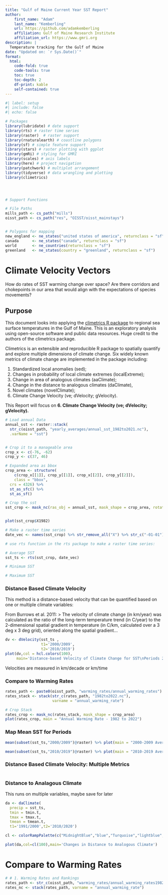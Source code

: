 ```yaml
---
title: "Gulf of Maine Current Year SST Report"
author: 
    first_name: "Adam"
    last_name: "Kemberling"
    url: https://github.com/adamkemberling
    affiliation: Gulf of Maine Research Institute
    affiliation_url: https://www.gmri.org
description: | 
  Temperature tracking for the Gulf of Maine
date: "Updated on: `r Sys.Date()`"
format: 
  html:
    code-fold: true
    code-tools: true
    toc: true
    toc-depth: 2
    df-print: kable
    self-contained: true
---
```



```r
#| label: setup
#| include: false
#| echo: false

# Packages
library(lubridate) # date support
library(rts) # raster time series
library(raster)  # raster support
library(rnaturalearth) # coastline polygons
library(sf) # simple feature support
library(stars) # raster plotting with ggplot
library(gmRi) # styling for GMRI
library(scales) # axis labels
library(here) # project navigation
library(patchwork) # multiplot arrangement
library(tidyverse) # data wrangling and plotting
library(climetrics)




# Support Functions

# File Paths
mills_path <- cs_path("mills")
oisst_path <- cs_path("res", "OISST/oisst_mainstays")


# Polygons for mapping
new_england <- ne_states("united states of america", returnclass = "sf")
canada      <- ne_states("canada", returnclass = "sf")
world       <- ne_countries(returnclass = "sf")
greenland   <- ne_states(country = "greenland", returnclass = "sf")
```

# Climate Velocity Vectors

How do rates of SST warming change over space? Are there corridors and chokepoints in our area that would align with the expectations of species movements?


## Purpose

This document looks into applying the [climetrics R package](https://github.com/shirintaheri/climetrics) to regional sea surface temperatures in the Gulf of Maine. This is an exploratory analysis using open-source software and public data resources. Huge credit to the authors of the climetrics package.


Climetrics is an extensible and reproducible R package to spatially quantify and explore multiple dimensions of climate change. Six widely known metrics of climate change are implemented in the package including:

 1. Standardized local anomalies (sed);   
 2. Changes in probability of local climate extremes (localExtreme);   
 3. Change in area of analogous climates (aaClimate);   
 4. Change in the distance to analogous climates (daClimate),   
 5. Novel climates (novelClimate);   
 6. Climate Change Velocity (ve; dVelocity; gVelocity).   

This Report will focus on **6. Climate Change Velocity (ve; dVelocity; gVelocity).**

```r

# Load annual Data
annual_sst <- raster::stack(
  str_c(oisst_path, "yearly_averages/annual_sst_1982to2021.nc"), 
  .varName = "sst")


# Crop it to a manageable area
crop_x <- c(-76, -62)
crop_y <- c(37, 46)

# Expanded area as bbox
crop_area <- structure(
    c(crop_x[[1]], crop_y[[1]], crop_x[[2]], crop_y[[2]]),  
    class = "bbox",
  crs = 4326) %>% 
  st_as_sfc() %>% 
  st_as_sf()

# Crop the sst
sst_crop <- mask_nc(ras_obj = annual_sst, mask_shape = crop_area, rotate = T)


plot(sst_crop$X1982)

```


```r
# Make a raster time series
date_vec <- names(sst_crop) %>% str_remove_all("X") %>% str_c("-01-01") %>% as.Date()

# use rts function in the rts package to make a raster time series:

# Average SST
sst_ts <- rts(sst_crop, date_vec) 

# Minimum SST

# Maximum SST

```



### Distance Based Climate Velocity

This method is a distance-based velocity that can be quantified based on one or multiple climate variables:


From Burrows et al. 2011:
 > The velocity of climate change (in km/year) was calculated as the ratio of the long-term temperature trend (in C/year) to the 2-dimensional spatial gradient in temperature (in C/km, calculated over a 3 deg x 3 deg grid), oriented along the spatial gradient...

```r
dv <- dVelocity(sst_ts , 
                t1='2000/2009',
                t2='2010/2019')
plot(dv,col = hcl.colors(100), 
     main='Distance-based Velocity of Climate Change for SST\nPeriods 2000-2009 to 2010 to 2019')
```

Velocities are measured in km/decade or km/time


### Compare to Warming Rates

```r
rates_path <- paste0(oisst_path, "warming_rates/annual_warming_rates")
rates_stack <- stack(str_c(rates_path, "1982to2022.nc"), 
                     varname = "annual_warming_rate")

# Crop Stack
rates_crop <- mask_nc(rates_stack, mask_shape = crop_area)
plot(rates_crop, main = "Annual Warming Rate - 1982 to 2022")
```


### Map Mean SST for Periods

```r
mean(subset(sst_ts,"2000/2009")@raster) %>% plot(main = "2000-2009 Average SST")
```

```r
mean(subset(sst_ts,"2010/2019")@raster) %>% plot(main = "2010-2019 Average SST")
```



### Distance Based Climate Velocity: Multiple Metrics

```r

```


### Distance to Analagous Climate

This runs on multiple variables, maybe save for later

```r

da <- daClimate(
  precip = sst_ts, 
  tmin = tmin.t, 
  tmax = tmax.t, 
  tmean = tmean.t, 
  t1='1991/2000',t2='2010/2020')

cl <- colorRampPalette(c("MidnightBlue","blue","Turquoise","lightblue","gray","yellow","red"))

plot(da,col=cl(100),main='Changes in Distance to Analogous Climate')

```

# Compare to Warming Rates

```r
# # 1. Warming Rates and Rankings
rates_path <- str_c(oisst_path, "warming_rates/annual_warming_rates1982to2022.nc")
rates_nc <- stack(rates_path, varname = "annual_warming_rate")




```

